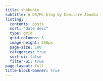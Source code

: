 ```yaml
---
title: shokunin
subtitle: A DS/ML blog by Damilare Aboaba
listing:
  contents: posts
  sort: "date desc"
  type: grid
  grid-columns: 3
  image-height: 250px
  page-size: 100
  categories: true
  sort-ui: false
  filter-ui: true
page-layout: full
title-block-banner: true
---
```

